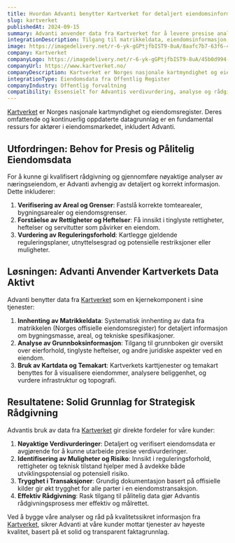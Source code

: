 ```yaml
---
title: Hvordan Advanti benytter Kartverket for detaljert eiendomsinformasjon
slug: kartverket
publishedAt: 2024-09-15
summary: Advanti anvender data fra Kartverket for å levere presise analyser, verdivurderinger og strategisk rådgivning knyttet til næringseiendom.
integrationDescription: Tilgang til matrikkeldata, eiendomsinformasjon, grunnbok og kartdata fra Kartverket for nøyaktig eiendomsanalyse.
image: https://imagedelivery.net/r-6-yk-gGPtjfbIST9-8uA/8aafc7b7-63f6-4aa2-6930-0be1473c5b00/public
company: Kartverket
companyLogo: https://imagedelivery.net/r-6-yk-gGPtjfbIST9-8uA/45b0d994-afd2-4288-163f-b9e048555200/public
companyUrl: https://www.kartverket.no/
companyDescription: Kartverket er Norges nasjonale kartmyndighet og eiendomsregister, som leverer oppdatert og pålitelig eiendomsinformasjon.
integrationType: Eiendomsdata fra Offentlig Register
companyIndustry: Offentlig forvaltning
compatibility: Essensielt for Advantis verdivurdering, analyse og rådgivningstjenester
---
```

[Kartverket](https://www.kartverket.no/) er Norges nasjonale kartmyndighet og eiendomsregister. Deres omfattende og kontinuerlig oppdaterte datagrunnlag er en fundamental ressurs for aktører i eiendomsmarkedet, inkludert Advanti.

## Utfordringen: Behov for Presis og Pålitelig Eiendomsdata

For å kunne gi kvalifisert rådgivning og gjennomføre nøyaktige analyser av næringseiendom, er Advanti avhengig av detaljert og korrekt informasjon. Dette inkluderer:

1.  **Verifisering av Areal og Grenser**: Fastslå korrekte tomtearealer, bygningsarealer og eiendomsgrenser.
2.  **Forståelse av Rettigheter og Heftelser**: Få innsikt i tinglyste rettigheter, heftelser og servitutter som påvirker en eiendom.
3.  **Vurdering av Reguleringsforhold**: Kartlegge gjeldende reguleringsplaner, utnyttelsesgrad og potensielle restriksjoner eller muligheter.

## Løsningen: Advanti Anvender Kartverkets Data Aktivt

Advanti benytter data fra [Kartverket](https://www.kartverket.no/) som en kjernekomponent i sine tjenester:

1.  **Innhenting av Matrikkeldata**: Systematisk innhenting av data fra matrikkelen (Norges offisielle eiendomsregister) for detaljert informasjon om bygningsmasse, areal, og tekniske spesifikasjoner.
2.  **Analyse av Grunnboksinformasjon**: Tilgang til grunnboken gir oversikt over eierforhold, tinglyste heftelser, og andre juridiske aspekter ved en eiendom.
3.  **Bruk av Kartdata og Temakart**: Kartverkets karttjenester og temakart benyttes for å visualisere eiendommer, analysere beliggenhet, og vurdere infrastruktur og topografi.

## Resultatene: Solid Grunnlag for Strategisk Rådgivning

Advantis bruk av data fra [Kartverket](https://www.kartverket.no/) gir direkte fordeler for våre kunder:

1.  **Nøyaktige Verdivurderinger**: Detaljert og verifisert eiendomsdata er avgjørende for å kunne utarbeide presise verdivurderinger.
2.  **Identifisering av Muligheter og Risiko**: Innsikt i reguleringsforhold, rettigheter og teknisk tilstand hjelper med å avdekke både utviklingspotensial og potensiell risiko.
3.  **Trygghet i Transaksjoner**: Grundig dokumentasjon basert på offisielle kilder gir økt trygghet for alle parter i en eiendomstransaksjon.
4.  **Effektiv Rådgivning**: Rask tilgang til pålitelig data gjør Advantis rådgivningsprosess mer effektiv og målrettet.

Ved å bygge våre analyser og råd på kvalitetssikret informasjon fra [Kartverket](https://www.kartverket.no/), sikrer Advanti at våre kunder mottar tjenester av høyeste kvalitet, basert på et solid og transparent faktagrunnlag.